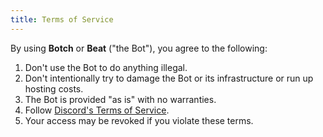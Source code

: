 ```yaml
---
title: Terms of Service
---
```


By using **Botch** or **Beat** ("the Bot"), you agree to the following:

1. Don't use the Bot to do anything illegal.
1. Don't intentionally try to damage the Bot or its infrastructure or run up hosting costs.
1. The Bot is provided "as is" with no warranties.
1. Follow [Discord's Terms of Service](https://discord.com/terms).
1. Your access may be revoked if you violate these terms.
